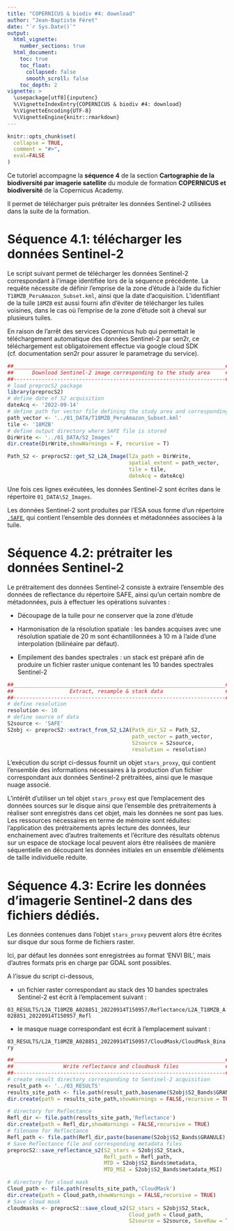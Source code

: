 ```yaml
---
title: "COPERNICUS & biodiv #4: download"
author: "Jean-Baptiste Féret"
date: "`r Sys.Date()`"
output:
  html_vignette:
    number_sections: true
  html_document:
    toc: true
    toc_float:
      collapsed: false
      smooth_scroll: false
    toc_depth: 2
vignette: >
  \usepackage[utf8]{inputenc}
  %\VignetteIndexEntry{COPERNICUS & biodiv #4: download}
  %\VignetteEncoding{UTF-8}
  %\VignetteEngine{knitr::rmarkdown}
---
```

  
```r
knitr::opts_chunk$set(
  collapse = TRUE,
  comment = "#>",
  eval=FALSE
)
```

Ce tutoriel accompagne la __séquence 4__ de la section __Cartographie de la biodiversité par imagerie satellite__ du module de formation __COPERNICUS et biodiversité__ de la Copernicus Academy.

Il permet de télécharger puis prétraiter les données Sentinel-2 utilisées dans la suite de la formation. 

# Séquence 4.1: télécharger les données Sentinel-2 

Le script suivant permet de télécharger les données Sentinel-2 correspondant à l’image identifiée lors de la séquence précédente. 
La requête nécessite de définir l'emprise de la zone d'étude à l’aide du fichier `T18MZB_PeruAmazon_Subset.kml`, ainsi que la date d’acquisition. 
L’identifiant de la tuile `18MZB` est aussi fourni afin d’éviter de télécharger les tuiles voisines, dans le cas où l’emprise de la zone d’étude soit à cheval sur plusieurs tuiles.

En raison de l'arrêt des services Copernicus hub qui permettait le téléchargement automatique des données Sentinel-2 par sen2r, ce téléchargement est obligatoirement effectue via google cloud SDK (cf. documentation sen2r pour assurer le parametrage du service). 


```r
##____________________________________________________________________##
##      Download Sentinel-2 image corresponding to the study area     ##
##--------------------------------------------------------------------##
# load preprocS2 package
library(preprocS2)
# define date of S2 acquisition
dateAcq <- '2022-09-14'
# define path for vector file defining the study area and corresponding tile
path_vector <- '../01_DATA/T18MZB_PeruAmazon_Subset.kml'
tile <- '18MZB'
# define output directory where SAFE file is stored
DirWrite <- '../01_DATA/S2_Images'
dir.create(DirWrite,showWarnings = F, recursive = T)

Path_S2 <- preprocS2::get_S2_L2A_Image(l2a_path = DirWrite, 
                                       spatial_extent = path_vector, 
                                       tile = tile, 
                                       dateAcq = dateAcq)
```

Une fois ces lignes exécutées, les données Sentinel-2 sont écrites dans le répertoire `01_DATA\S2_Images`. 

Les données Sentinel-2 sont produites par l’ESA sous forme d’un répertoire [`.SAFE`](https://sentinels.copernicus.eu/web/sentinel/user-guides/sentinel-2-msi/data-formats), qui contient l’ensemble des données et métadonnées associées à la tuile. 


# Séquence 4.2: prétraiter les données Sentinel-2

Le prétraitement des données Sentinel-2 consiste à extraire l’ensemble des données de reflectance du répertoire SAFE, ainsi qu’un certain nombre de métadonnées, puis à effectuer les opérations suivantes : 

-	Découpage de la tuile pour ne conserver que la zone d’étude

-	Harmonisation de la résolution spatiale : les bandes acquises avec une résolution spatiale de 20 m sont échantillonnées à 10 m à l’aide d’une interpolation (bilinéaire par défaut). 

-	Empilement des bandes spectrales : un stack est préparé afin de produire un fichier raster unique contenant les 10 bandes spectrales Sentinel-2


```r
##____________________________________________________________________##
##                  Extract, resample & stack data                    ##
##--------------------------------------------------------------------##
# define resolution
resolution <- 10
# define source of data
S2source <- 'SAFE'
S2obj <- preprocS2::extract_from_S2_L2A(Path_dir_S2 = Path_S2,
                                        path_vector = path_vector,
                                        S2source = S2source,
                                        resolution = resolution)
```

L’exécution du script ci-dessus fournit un objet `stars_proxy`, qui contient l’ensemble des informations nécessaires à la production d’un fichier correspondant aux données Sentinel-2 prétraitées, ainsi que le masque nuage associé.

L'intérêt d’utiliser un tel objet `stars_proxy` est que l’emplacement des données sources sur le disque ainsi que l’ensemble des prétraitements à réaliser sont enregistrés dans cet objet, mais les données ne sont pas lues. 
Les ressources nécessaires en terme de mémoire sont réduites: l’application des prétraitements après lecture des données, leur enchainement avec d’autres traitements et l’écriture des résultats obtenus sur un espace de stockage local peuvent alors être réalisées de manière séquentielle en découpant les données initiales en un ensemble d’éléments de taille individuelle réduite.

# Séquence 4.3: Ecrire les données d'imagerie Sentinel-2 dans des fichiers dédiés. 

Les données contenues dans l’objet `stars_proxy` peuvent alors être écrites sur disque dur sous forme de fichiers raster.

Ici, par défaut les données sont enregistrées au format ‘ENVI BIL’, mais d’autres formats pris en charge par GDAL sont possibles. 


A l’issue du script ci-dessous, 

-	un fichier raster correspondant au stack des 10 bandes spectrales Sentinel-2 est écrit à l’emplacement suivant : 

`03_RESULTS/L2A_T18MZB_A028851_20220914T150957/Reflectance/L2A_T18MZB_A028851_20220914T150957_Refl`

-	le masque nuage correspondant est écrit à l’emplacement suivant : 

`03_RESULTS/L2A_T18MZB_A028851_20220914T150957/CloudMask/CloudMask_Binary`



```r

##____________________________________________________________________##
##                Write reflectance and cloudmask files               ##
##--------------------------------------------------------------------##
# create result directory corresponding to Sentinel-2 acquisition
result_path <- '../03_RESULTS'
results_site_path <- file.path(result_path,basename(S2obj$S2_Bands$GRANULE))
dir.create(path = results_site_path,showWarnings = FALSE,recursive = TRUE)

# directory for Reflectance
Refl_dir <- file.path(results_site_path,'Reflectance')
dir.create(path = Refl_dir,showWarnings = FALSE,recursive = TRUE)
# filename for Reflectance
Refl_path <- file.path(Refl_dir,paste(basename(S2obj$S2_Bands$GRANULE),'_Refl',sep = ''))
# Save Reflectance file and corresponding metadata files
preprocS2::save_reflectance_s2(S2_stars = S2obj$S2_Stack, 
                               Refl_path = Refl_path,
                               MTD = S2obj$S2_Bands$metadata, 
                               MTD_MSI = S2obj$S2_Bands$metadata_MSI)

# directory for cloud mask
Cloud_path <- file.path(results_site_path,'CloudMask')
dir.create(path = Cloud_path,showWarnings = FALSE,recursive = TRUE)
# Save cloud mask
cloudmasks <- preprocS2::save_cloud_s2(S2_stars = S2obj$S2_Stack,
                                       Cloud_path = Cloud_path,
                                       S2source = S2source, SaveRaw = T)

```
